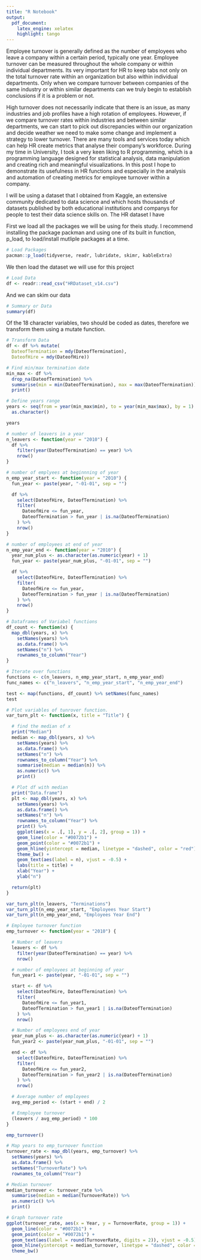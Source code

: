 ```yaml
---
title: "R Notebook"
output:
  pdf_document:
    latex_engine: xelatex
    highlight: tango
---
```

Employee turnover is generally defined as the number of employees who leave a company within a certain period, typically one year. Employee turnover can be measured throughout the whole company or within individual departments. Its very important for HR to keep tabs not only on the total turnover rate within an organization but also within individual departments. Only when we compare turnover between companies of the same industry or within similar departments can we truly begin to establish conclusions if it is a problem or not.

High turnover does not necessarily indicate that there is an issue, as many industries and job profiles have a high rotation of employees. However, if we compare turnover rates within industries and between similar departments, we can start to pick out discrepancies within our organization and decide weather we need to make some change and implement a strategy to lower turnover. 
There are many tools and services today which can help HR create metrics that analyse their company’s workforce. During my time in University, I took a very keen liking to R programming, which is a programming language designed for statistical analysis, data manipulation and creating rich and meaningful visualizations. In this post I hope to demonstrate its usefulness in HR functions and especially in the analysis and automation of creating metrics for employee turnover within a company.

I will be using a dataset that I obtained from Kaggle, an extensive community dedicated to data science and which hosts thousands of datasets published by both educational institutions and companys for people to test their data science skills on. The HR dataset I have  

First we load all the packages we will be using for theis study. I recommend installing the package packman and using one of its built in function, p_load, to load/install mutliple packages at a time.

```r
# Load Packages
pacman::p_load(tidyverse, readr, lubridate, skimr, kableExtra)
```

We then load the dataset we will use for this project

```r
# Load Data
df <- readr::read_csv("HRDataset_v14.csv")
```

And we can skim our data 

```r
# Summary or Data
summary(df)
```
Of the 18 character variables, two should be coded as dates, therefore we transform them using a mutate function.

```r
# Transform Data
df <- df %>% mutate(
  DateofTermination = mdy(DateofTermination),
  DateofHire = mdy(DateofHire))
```


```r
# Find min/max termination date
min_max <- df %>%
  drop_na(DateofTermination) %>%
  summarise(min = min(DateofTermination), max = max(DateofTermination)) %>%
  print()
```

```r
# Define years range
years <- seq(from = year(min_max$min), to = year(min_max$max), by = 1) %>%
  as.character()

years
```

```r
# number of leavers in a year
n_leavers <- function(year = "2010") {
  df %>%
    filter(year(DateofTermination) == year) %>%
    nrow()
}
```

```r
# number of emplyees at beginnning of year
n_emp_year_start <- function(year = "2010") {
  fun_year <- paste(year, "-01-01", sep = "")

  df %>%
    select(DateofHire, DateofTermination) %>%
    filter(
      DateofHire <= fun_year,
      DateofTermination > fun_year | is.na(DateofTermination)
    ) %>%
    nrow()
}
```

```r
# number of employees at end of year
n_emp_year_end <- function(year = "2010") {
  year_num_plus <- as.character(as.numeric(year) + 1)
  fun_year <- paste(year_num_plus, "-01-01", sep = "")

  df %>%
    select(DateofHire, DateofTermination) %>%
    filter(
      DateofHire <= fun_year,
      DateofTermination > fun_year | is.na(DateofTermination)
    ) %>%
    nrow()
}
```

```r
# Dataframes of Variabel functions
df_count <- function(x) {
  map_dbl(years, x) %>%
    setNames(years) %>%
    as.data.frame() %>%
    setNames("n") %>%
    rownames_to_column("Year")
}
```

```r
# Iterate over functions
functions <- c(n_leavers, n_emp_year_start, n_emp_year_end)
func_names <- c("n_leavers", "n_emp_year_start", "n_emp_year_end")

test <- map(functions, df_count) %>% setNames(func_names)
test
```

```r
# Plot variables of tunrover function.
var_turn_plt <- function(x, title = "Title") {

  # find the median of x
  print("Median")
  median <- map_dbl(years, x) %>%
    setNames(years) %>%
    as.data.frame() %>%
    setNames("n") %>%
    rownames_to_column("Year") %>%
    summarise(median = median(n)) %>%
    as.numeric() %>%
    print()

  # Plot df with median
  print("Data.frame")
  plt <- map_dbl(years, x) %>%
    setNames(years) %>%
    as.data.frame() %>%
    setNames("n") %>%
    rownames_to_column("Year") %>%
    print() %>%
    ggplot(aes(x = .[, 1], y = .[, 2], group = 1)) +
    geom_line(color = "#0072b1") +
    geom_point(color = "#0072b1") +
    geom_hline(yintercept = median, linetype = "dashed", color = "red") +
    theme_bw() +
    geom_text(aes(label = n), vjust = -0.5) +
    labs(title = title) +
    xlab("Year") +
    ylab("n")

  return(plt)
}

var_turn_plt(n_leavers, "Terminations")
var_turn_plt(n_emp_year_start, "Employees Year Start")
var_turn_plt(n_emp_year_end, "Employees Year End")
```

```r
# Employee turnover function
emp_turnover <- function(year = "2010") {

  # Number of leavers
  leavers <- df %>%
    filter(year(DateofTermination) == year) %>%
    nrow()

  # number of employees at beginning of year
  fun_year1 <- paste(year, "-01-01", sep = "")

  start <- df %>%
    select(DateofHire, DateofTermination) %>%
    filter(
      DateofHire <= fun_year1,
      DateofTermination > fun_year1 | is.na(DateofTermination)
    ) %>%
    nrow()

  # Number of employees end of year
  year_num_plus <- as.character(as.numeric(year) + 1)
  fun_year2 <- paste(year_num_plus, "-01-01", sep = "")

  end <- df %>%
    select(DateofHire, DateofTermination) %>%
    filter(
      DateofHire <= fun_year2,
      DateofTermination > fun_year2 | is.na(DateofTermination)
    ) %>%
    nrow()

  # Average number of employees
  avg_emp_period <- (start + end) / 2

  # Enmployee turnover
  (leavers / avg_emp_period) * 100
}

emp_turnover()
```

```r
# Map years to emp_turnover function
turnover_rate <- map_dbl(years, emp_turnover) %>%
  setNames(years) %>%
  as.data.frame() %>%
  setNames("TurnoverRate") %>%
  rownames_to_column("Year")
```

```r
# Median turnover
median_turnover <- turnover_rate %>%
  summarise(median = median(TurnoverRate)) %>%
  as.numeric() %>%
  print()
```

```r
# Graph turnover rate
ggplot(turnover_rate, aes(x = Year, y = TurnoverRate, group = 1)) +
  geom_line(color = "#0072b1") +
  geom_point(color = "#0072b1") +
  geom_text(aes(label = round(TurnoverRate, digits = 2)), vjust = -0.5) +
  geom_hline(yintercept = median_turnover, linetype = "dashed", color = "red") +
  theme_bw()
```

